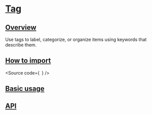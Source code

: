 

<Meta of={Stories} />

# [Tag](#tag)

## [Overview](#overview)

Use tags to label, categorize, or organize items using keywords that describe them.

## [How to import](#how-to-import)

<Source
  code={`
`}
/>

## [Basic usage](#basic-usage)

<Canvas of={Stories.Base} />

## [API](#api)

<ArgTypes of={Stories} />
